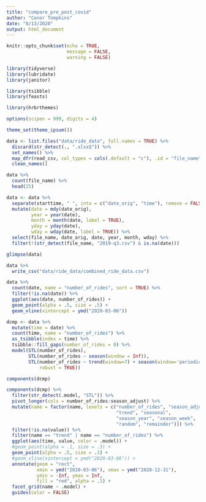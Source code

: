```yaml
---
title: "compare_pre_post_covid"
author: "Conor Tompkins"
date: "8/13/2020"
output: html_document
---
```


```r
knitr::opts_chunk$set(echo = TRUE,
                      message = FALSE,
                      warning = FALSE)
```

```r
library(tidyverse)
library(lubridate)
library(janitor)

library(tsibble)
library(feasts)

library(hrbrthemes)

options(scipen = 999, digits = 4)

theme_set(theme_ipsum())
```

```r
data <- list.files("data/ride_data", full.names = TRUE) %>%
  discard(str_detect(., ".xlsx$")) %>% 
  set_names() %>% 
  map_dfr(read_csv, col_types = cols(.default = "c"), .id = "file_name") %>% 
  clean_names()

data %>% 
  count(file_name) %>% 
  head(25)
```
```r
data <- data %>% 
  separate(starttime, " ", into = c("date_orig", "time"), remove = FALSE) %>% 
  mutate(date = mdy(date_orig),
         year = year(date),
         month = month(date, label = TRUE),
         yday = yday(date),
         wday = wday(date, label = TRUE)) %>% 
  select(file_name, date_orig, date, year, month, wday) %>% 
  filter(!(str_detect(file_name, "2019-q3.csv") & is.na(date)))

glimpse(data)
```

```r
data %>% 
  write_csv("data/ride_data/combined_ride_data.csv")
```

```r
data %>% 
  count(date, name = "number_of_rides", sort = TRUE) %>% 
  filter(!is.na(date)) %>% 
  ggplot(aes(date, number_of_rides)) +
  geom_point(alpha = .5, size = .5) +
  geom_vline(xintercept = ymd("2020-03-06"))
```
```r
dcmp <- data %>%
  mutate(time = date) %>% 
  count(time, name = "number_of_rides") %>% 
  as_tsibble(index = time) %>% 
  tsibble::fill_gaps(number_of_rides = 0) %>% 
  model(STL(number_of_rides),
        STL(number_of_rides ~ season(window = Inf)),
        STL(number_of_rides ~ trend(window=7) + season(window='periodic'),
            robust = TRUE))

components(dcmp)
```

```r
components(dcmp) %>% 
  filter(str_detect(.model, "STL")) %>% 
  pivot_longer(cols = number_of_rides:season_adjust) %>% 
  mutate(name = factor(name, levels = c("number_of_rides", "season_adjust",
                                        "trend", "seasonal",
                                        "season_year", "season_week",
                                        "random", "remainder"))) %>% 
  filter(!is.na(value)) %>% 
  filter(name == "trend" | name == "number_of_rides") %>% 
  ggplot(aes(time, value, color = .model)) +
  #geom_point(alpha = .1, size = .3) +
  geom_point(alpha = .5, size = .1) +
  #geom_vline(xintercept = ymd("2020-03-06")) +
  annotate(geom = "rect", 
           xmin = ymd("2020-03-06"), xmax = ymd("2020-12-31"),
           ymin = -Inf, ymax = Inf, 
           fill = "red", alpha = .1) +
  facet_grid(name ~ .model) +
  guides(color = FALSE)
```
